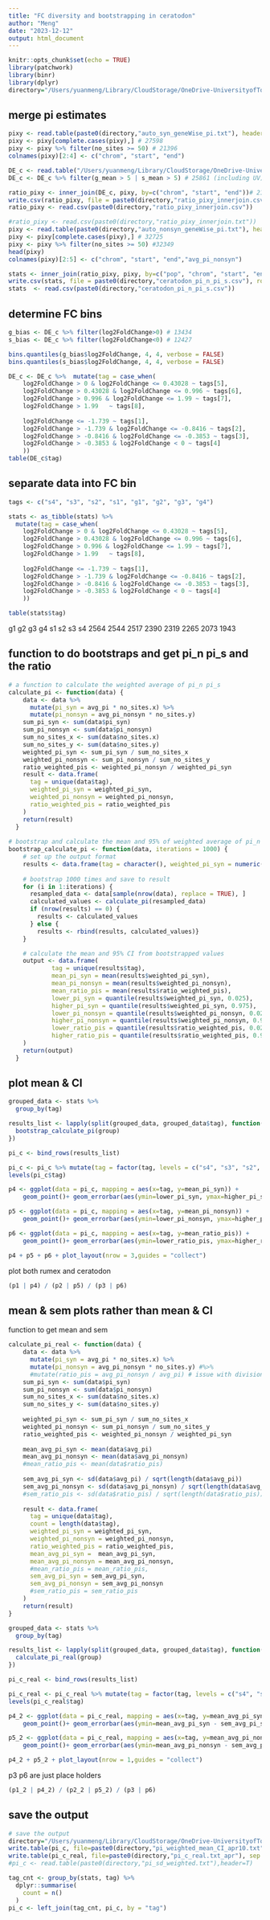 ```yaml
---
title: "FC diversity and bootstrapping in ceratodon"
author: "Meng"
date: "2023-12-12"
output: html_document
---
```


```r
knitr::opts_chunk$set(echo = TRUE)
library(patchwork)
library(binr)
library(dplyr)
directory="/Users/yuanmeng/Library/CloudStorage/OneDrive-UniversityofToronto/Manuscripts/ceratodon_haploid_sel/diversity/"
```

## merge pi estimates
```r
pixy <- read.table(paste0(directory,"auto_syn_geneWise_pi.txt"), header=TRUE) 
pixy <- pixy[complete.cases(pixy),] # 27598
pixy <- pixy %>% filter(no_sites >= 50) # 21396
colnames(pixy)[2:4] <- c("chrom", "start", "end")

DE_c <- read.table("/Users/yuanmeng/Library/CloudStorage/OneDrive-UniversityofToronto/Manuscripts/ceratodon_haploid_sel/deseq2/DE_results_all.txt", header =T) # 30107
DE_c <- DE_c %>% filter(g_mean > 5 | s_mean > 5) # 25861 (including UV)

ratio_pixy <- inner_join(DE_c, pixy, by=c("chrom", "start", "end"))# 21084 (18615 no UV)
write.csv(ratio_pixy, file = paste0(directory,"ratio_pixy_innerjoin.csv"), row.names = FALSE, quote = FALSE)
ratio_pixy <- read.csv(paste0(directory,"ratio_pixy_innerjoin.csv"))

#ratio_pixy <- read.csv(paste0(directory,"ratio_pixy_innerjoin.txt"))
pixy <- read.table(paste0(directory,"auto_nonsyn_geneWise_pi.txt"), header=TRUE) 
pixy <- pixy[complete.cases(pixy),] # 32725
pixy <- pixy %>% filter(no_sites >= 50) #32349
head(pixy)
colnames(pixy)[2:5] <- c("chrom", "start", "end","avg_pi_nonsyn")

stats <- inner_join(ratio_pixy, pixy, by=c("pop", "chrom", "start", "end")) #  (18615 no UV)
write.csv(stats, file = paste0(directory,"ceratodon_pi_n_pi_s.csv"), row.names = FALSE, quote = FALSE)
stats  <- read.csv(paste0(directory,"ceratodon_pi_n_pi_s.csv"))
```


## determine FC bins
```r
g_bias <- DE_c %>% filter(log2FoldChange>0) # 13434
s_bias <- DE_c %>% filter(log2FoldChange<0) # 12427

bins.quantiles(g_bias$log2FoldChange, 4, 4, verbose = FALSE)
bins.quantiles(s_bias$log2FoldChange, 4, 4, verbose = FALSE)

DE_c <- DE_c %>%  mutate(tag = case_when(
    log2FoldChange > 0 & log2FoldChange <= 0.43028 ~ tags[5],
    log2FoldChange > 0.43028 & log2FoldChange <= 0.996 ~ tags[6],
    log2FoldChange > 0.996 & log2FoldChange <= 1.99 ~ tags[7],
    log2FoldChange > 1.99   ~ tags[8],
    
    log2FoldChange <= -1.739 ~ tags[1],
    log2FoldChange > -1.739 & log2FoldChange <= -0.8416 ~ tags[2],
    log2FoldChange > -0.8416 & log2FoldChange <= -0.3853 ~ tags[3],
    log2FoldChange > -0.3853 & log2FoldChange < 0 ~ tags[4]
    ))
table(DE_c$tag)
```
                       
## separate data into FC bin
```r
tags <- c("s4", "s3", "s2", "s1", "g1", "g2", "g3", "g4")

stats <- as_tibble(stats) %>% 
  mutate(tag = case_when(
    log2FoldChange > 0 & log2FoldChange <= 0.43028 ~ tags[5],
    log2FoldChange > 0.43028 & log2FoldChange <= 0.996 ~ tags[6],
    log2FoldChange > 0.996 & log2FoldChange <= 1.99 ~ tags[7],
    log2FoldChange > 1.99   ~ tags[8],
    
    log2FoldChange <= -1.739 ~ tags[1],
    log2FoldChange > -1.739 & log2FoldChange <= -0.8416 ~ tags[2],
    log2FoldChange > -0.8416 & log2FoldChange <= -0.3853 ~ tags[3],
    log2FoldChange > -0.3853 & log2FoldChange < 0 ~ tags[4]
    ))

table(stats$tag)
```
g1   g2   g3   g4   s1   s2   s3   s4 
2564 2544 2517 2390 2319 2265 2073 1943 
           
## function to do bootstraps and get pi_n pi_s and the ratio
```r
# a function to calculate the weighted average of pi_n pi_s
calculate_pi <- function(data) {
    data <- data %>%
      mutate(pi_syn = avg_pi * no_sites.x) %>%
      mutate(pi_nonsyn = avg_pi_nonsyn * no_sites.y)
    sum_pi_syn <- sum(data$pi_syn)
    sum_pi_nonsyn <- sum(data$pi_nonsyn)
    sum_no_sites_x <- sum(data$no_sites.x)
    sum_no_sites_y <- sum(data$no_sites.y)
    weighted_pi_syn <- sum_pi_syn / sum_no_sites_x
    weighted_pi_nonsyn <- sum_pi_nonsyn / sum_no_sites_y
    ratio_weighted_pis <- weighted_pi_nonsyn / weighted_pi_syn
    result <- data.frame(
      tag = unique(data$tag),
      weighted_pi_syn = weighted_pi_syn,
      weighted_pi_nonsyn = weighted_pi_nonsyn,
      ratio_weighted_pis = ratio_weighted_pis
    )
    return(result)
  }
  
# bootstrap and calculate the mean and 95% of weighted average of pi_n pi_s pi_n/pi_s
bootstrap_calculate_pi <- function(data, iterations = 1000) {
    # set up the output format
    results <- data.frame(tag = character(), weighted_pi_syn = numeric(), weighted_pi_nonsyn = numeric(),   ratio_weighted_pis = numeric(), stringsAsFactors = FALSE)
    
    # bootstrap 1000 times and save to result
    for (i in 1:iterations) {
      resampled_data <- data[sample(nrow(data), replace = TRUE), ]
      calculated_values <- calculate_pi(resampled_data)
      if (nrow(results) == 0) {
        results <- calculated_values
      } else {
        results <- rbind(results, calculated_values)}
    }

    # calculate the mean and 95% CI from bootstrapped values
    output <- data.frame(
            tag = unique(results$tag),
            mean_pi_syn = mean(results$weighted_pi_syn),
            mean_pi_nonsyn = mean(results$weighted_pi_nonsyn),
            mean_ratio_pis = mean(results$ratio_weighted_pis),
            lower_pi_syn = quantile(results$weighted_pi_syn, 0.025),
            higher_pi_syn = quantile(results$weighted_pi_syn, 0.975),
            lower_pi_nonsyn = quantile(results$weighted_pi_nonsyn, 0.025),
            higher_pi_nonsyn = quantile(results$weighted_pi_nonsyn, 0.975),
            lower_ratio_pis = quantile(results$ratio_weighted_pis, 0.025),
            higher_ratio_pis = quantile(results$ratio_weighted_pis, 0.975)
    )
    return(output)
  }
```


## plot mean & CI
```r
grouped_data <- stats %>%
  group_by(tag)

results_list <- lapply(split(grouped_data, grouped_data$tag), function(group) {
  bootstrap_calculate_pi(group)
})

pi_c <- bind_rows(results_list)

pi_c <- pi_c %>% mutate(tag = factor(tag, levels = c("s4", "s3", "s2", "s1", "g1", "g2", "g3", "g4")))
levels(pi_c$tag)
```


```r
p4 <- ggplot(data = pi_c, mapping = aes(x=tag, y=mean_pi_syn)) + 
    geom_point()+ geom_errorbar(aes(ymin=lower_pi_syn, ymax=higher_pi_syn), width=.2, position=position_dodge(.9))+ ggtitle("d") +labs(x ="log2FoldChange",y = expression(pi[s]))+ theme_classic() + theme(text = element_text(size = 10), axis.title.x=element_blank(), axis.text.x=element_blank(), axis.ticks.x=element_blank())

p5 <- ggplot(data = pi_c, mapping = aes(x=tag, y=mean_pi_nonsyn)) + 
    geom_point()+ geom_errorbar(aes(ymin=lower_pi_nonsyn, ymax=higher_pi_nonsyn), width=.2, position=position_dodge(.9))+ ggtitle("e") +labs(x ="log2FoldChange",y = expression(pi[n]))+ theme_classic() + theme(text = element_text(size = 10), axis.title.x=element_blank(), axis.text.x=element_blank(), axis.ticks.x=element_blank())

p6 <- ggplot(data = pi_c, mapping = aes(x=tag, y=mean_ratio_pis)) + 
    geom_point()+ geom_errorbar(aes(ymin=lower_ratio_pis, ymax=higher_ratio_pis), width=.2, position=position_dodge(.9))+ ggtitle("f") +labs(x ="log2FoldChange",y = expression(paste(pi[n], "/", pi[s], " ratio")))+ theme_classic() + theme(text = element_text(size = 10), axis.title.x=element_blank(), axis.text.x=element_blank(), axis.ticks.x=element_blank())

p4 + p5 + p6 + plot_layout(nrow = 3,guides = "collect") 
```

plot both rumex and ceratodon
```r
(p1 | p4) / (p2 | p5) / (p3 | p6)
```

## mean & sem plots rather than mean & CI
function to get mean and sem
```r
calculate_pi_real <- function(data) {
    data <- data %>%
      mutate(pi_syn = avg_pi * no_sites.x) %>%
      mutate(pi_nonsyn = avg_pi_nonsyn * no_sites.y) #%>%
      #mutate(ratio_pis = avg_pi_nonsyn / avg_pi) # issue with division by zero
    sum_pi_syn <- sum(data$pi_syn)
    sum_pi_nonsyn <- sum(data$pi_nonsyn)
    sum_no_sites_x <- sum(data$no_sites.x)
    sum_no_sites_y <- sum(data$no_sites.y)
    
    weighted_pi_syn <- sum_pi_syn / sum_no_sites_x
    weighted_pi_nonsyn <- sum_pi_nonsyn / sum_no_sites_y
    ratio_weighted_pis <- weighted_pi_nonsyn / weighted_pi_syn
    
    mean_avg_pi_syn <- mean(data$avg_pi)
    mean_avg_pi_nonsyn <- mean(data$avg_pi_nonsyn)
    #mean_ratio_pis <- mean(data$ratio_pis)
    
    sem_avg_pi_syn <- sd(data$avg_pi) / sqrt(length(data$avg_pi))
    sem_avg_pi_nonsyn <- sd(data$avg_pi_nonsyn) / sqrt(length(data$avg_pi_nonsyn))
    #sem_ratio_pis <- sd(data$ratio_pis) / sqrt(length(data$ratio_pis))
  
    result <- data.frame(
      tag = unique(data$tag),
      count = length(data$tag),
      weighted_pi_syn = weighted_pi_syn,
      weighted_pi_nonsyn = weighted_pi_nonsyn,
      ratio_weighted_pis = ratio_weighted_pis,
      mean_avg_pi_syn =  mean_avg_pi_syn,
      mean_avg_pi_nonsyn = mean_avg_pi_nonsyn,
      #mean_ratio_pis = mean_ratio_pis,
      sem_avg_pi_syn = sem_avg_pi_syn,
      sem_avg_pi_nonsyn = sem_avg_pi_nonsyn
      #sem_ratio_pis = sem_ratio_pis
    )
    return(result)
}
```


```r
grouped_data <- stats %>%
  group_by(tag)

results_list <- lapply(split(grouped_data, grouped_data$tag), function(group) {
  calculate_pi_real(group)
})

pi_c_real <- bind_rows(results_list)

pi_c_real <- pi_c_real %>% mutate(tag = factor(tag, levels = c("s4", "s3", "s2", "s1", "g1", "g2", "g3", "g4")))
levels(pi_c_real$tag)
```

```r
p4_2 <- ggplot(data = pi_c_real, mapping = aes(x=tag, y=mean_avg_pi_syn)) + 
    geom_point()+ geom_errorbar(aes(ymin=mean_avg_pi_syn - sem_avg_pi_syn, ymax=mean_avg_pi_syn + sem_avg_pi_syn), width=.2, position=position_dodge(.9))+ ggtitle("c") +labs(x ="log2FoldChange",y =expression(pi[s]))+ theme_classic() + theme(text = element_text(size = 10), axis.title.x=element_blank(), axis.text.x=element_blank(), axis.ticks.x=element_blank())

p5_2 <- ggplot(data = pi_c_real, mapping = aes(x=tag, y=mean_avg_pi_nonsyn)) + 
    geom_point()+ geom_errorbar(aes(ymin=mean_avg_pi_nonsyn - sem_avg_pi_nonsyn, ymax=mean_avg_pi_nonsyn + sem_avg_pi_nonsyn), width=.2, position=position_dodge(.9))+ ggtitle("d") +labs(x ="log2FoldChange",y =expression(pi[n]))+ theme_classic() + theme(text = element_text(size = 10), axis.title.x=element_blank(), axis.text.x=element_blank(), axis.ticks.x=element_blank())

p4_2 + p5_2 + plot_layout(nrow = 1,guides = "collect") 
```

p3 p6 are just place holders
```r
(p1_2 | p4_2) / (p2_2 | p5_2) / (p3 | p6)
```


## save the output
```r
# save the output
directory="/Users/yuanmeng/Library/CloudStorage/OneDrive-UniversityofToronto/Manuscripts/ceratodon_haploid_sel/diversity/"
write.table(pi_c, file=paste0(directory,"pi_weighted_mean_CI_apr10.txt"), sep = "\t",row.names = FALSE, quote = FALSE)
write.table(pi_c_real, file=paste0(directory,"pi_c_real.txt_apr"), sep = "\t",row.names = FALSE, quote = FALSE)
#pi_c <- read.table(paste0(directory,"pi_sd_weighted.txt"),header=T)

tag_cnt <- group_by(stats, tag) %>%
  dplyr::summarise(
    count = n()
  )
pi_c <- left_join(tag_cnt, pi_c, by = "tag")

```

